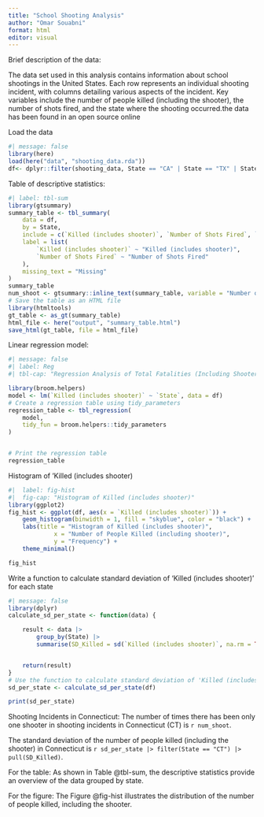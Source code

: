 ```yaml
---
title: "School Shooting Analysis"
author: "Omar Souabni"
format: html
editor: visual
---
```

Brief description of the data:

The data set used in this analysis contains information about school shootings in the United States. Each row represents an individual shooting incident, with columns detailing various aspects of the incident. Key variables include the number of people killed (including the shooter), the number of shots fired, and the state where the shooting occurred.the data has been found in an open source online


Load the data

```r
#| message: false
library(here)
load(here("data", "shooting_data.rda"))
df<- dplyr::filter(shooting_data, State == "CA" | State == "TX" | State == "CT" | State == "GA" | State == "IL")  

```

Table of descriptive statistics:

```r
#| label: tbl-sum
library(gtsummary)
summary_table <- tbl_summary(
	data = df,
	by = State,
	include = c(`Killed (includes shooter)`, `Number of Shots Fired`, `Number of Shooters`),
	label = list(
		`Killed (includes shooter)` ~ "Killed (includes shooter)",
		`Number of Shots Fired` ~ "Number of Shots Fired"
	),
	missing_text = "Missing"
)
summary_table
num_shoot <- gtsummary::inline_text(summary_table, variable = "Number of Shooters", level = "1", column = "CT")
# Save the table as an HTML file
library(htmltools)
gt_table <- as_gt(summary_table)
html_file <- here("output", "summary_table.html")
save_html(gt_table, file = html_file)


```

Linear regression model:

```r
#| message: false
#| label: Reg
#| tbl-cap: "Regression Analysis of Total Fatalities (Including Shooter) by State"

library(broom.helpers)
model <- lm(`Killed (includes shooter)` ~ `State`, data = df)
# Create a regression table using tidy_parameters
regression_table <- tbl_regression(
	model,
	tidy_fun = broom.helpers::tidy_parameters
)


# Print the regression table
regression_table

```

Histogram of 'Killed (includes shooter)

```r
#|  label: fig-hist
#|  fig-cap: "Histogram of Killed (includes shooter)"
library(ggplot2)
fig_hist <- ggplot(df, aes(x = `Killed (includes shooter)`)) +
	geom_histogram(binwidth = 1, fill = "skyblue", color = "black") +
	labs(title = "Histogram of Killed (includes shooter)",
			 x = "Number of People Killed (including shooter)",
			 y = "Frequency") +
	theme_minimal()

fig_hist


```

Write a function to calculate standard deviation of 'Killed (includes shooter)' for each state

```r
#| message: false
library(dplyr)
calculate_sd_per_state <- function(data) {

	result <- data |>
		group_by(State) |>
		summarise(SD_Killed = sd(`Killed (includes shooter)`, na.rm = TRUE))


	return(result)
}
# Use the function to calculate standard deviation of 'Killed (includes shooter)' for each state
sd_per_state <- calculate_sd_per_state(df)

print(sd_per_state)
```

Shooting Incidents in Connecticut: The number of times there has been only one shooter in shooting incidents in Connecticut (CT) is `r num_shoot`.

The standard deviation of the number of people killed (including the shooter) in Connecticut is `r sd_per_state |> filter(State == "CT") |> pull(SD_Killed)`.


For the table: As shown in Table @tbl-sum, the descriptive statistics provide an overview of the data grouped by state.


For the figure: The Figure @fig-hist illustrates the distribution of the number of people killed, including the shooter.



